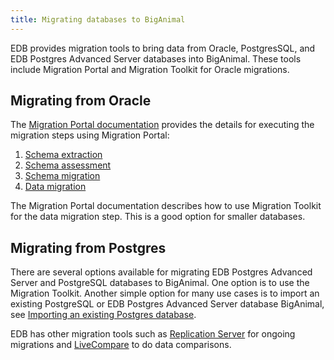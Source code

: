 ```yaml
---
title: Migrating databases to BigAnimal
---
```


EDB provides migration tools to bring data from Oracle, PostgresSQL, and EDB Postgres Advanced Server databases into BigAnimal. These tools include Migration Portal and Migration Toolkit for Oracle migrations. 



## Migrating from Oracle

The [Migration Portal documentation](../../../migration_portal/latest) provides the details for executing the migration steps using Migration Portal: 

 1. [Schema extraction](../.../../migration_portal/latest/04_mp_migrating_database/01_mp_schema_extraction/)
 1. [Schema assessment](../../../migration_portal/latest/04_mp_migrating_database/02_mp_schema_assessment/)
 1. [Schema migration](../../../migration_portal/latest/04_mp_migrating_database/03_mp_schema_migration/)
 1. [Data migration](../../../migration_portal/latest/04_mp_migrating_database/04_mp_data_migration/)
   
The Migration Portal documentation describes how to use Migration Toolkit for the data migration step. This is a good option for smaller databases. 

## Migrating from Postgres
There are several options available for migrating EDB Postgres Advanced Server and PostgreSQL databases to BigAnimal. One option is to use the Migration Toolkit. Another simple option for many use cases is to import an existing PostgreSQL or EDB Postgres Advanced Server database BigAnimal, see [Importing an existing Postgres database](cold_migration).

EDB has other migration tools such as [Replication Server](../../../eprs/latest/) for ongoing migrations and [LiveCompare](../../../livecompare/latest/) to do data comparisons. 

